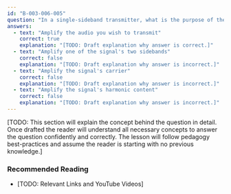 ```yaml
---
id: "B-003-006-005"
question: "In a single-sideband transmitter, what is the purpose of the speech amplifier?"
answers:
  - text: "Amplify the audio you wish to transmit"
    correct: true
    explanation: "[TODO: Draft explanation why answer is correct.]"
  - text: "Amplify one of the signal's two sidebands"
    correct: false
    explanation: "[TODO: Draft explanation why answer is incorrect.]"
  - text: "Amplify the signal's carrier"
    correct: false
    explanation: "[TODO: Draft explanation why answer is incorrect.]"
  - text: "Amplify the signal's harmonic content"
    correct: false
    explanation: "[TODO: Draft explanation why answer is incorrect.]"
---
```


[TODO: This section will explain the concept behind the question in detail. Once drafted the reader will understand all necessary concepts to answer the question confidently and correctly. The lesson will follow pedagogy best-practices and assume the reader is starting with no previous knowledge.]

### Recommended Reading

- [TODO: Relevant Links and YouTube Videos]
